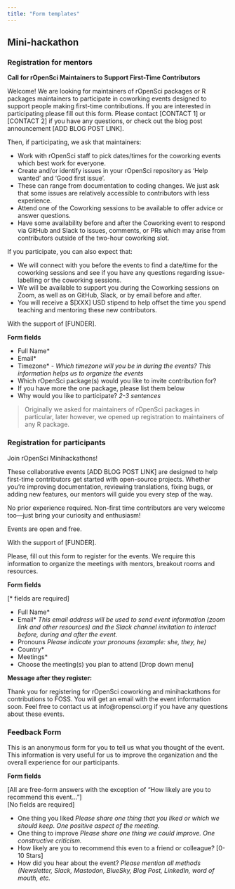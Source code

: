 ```yaml
---
title: "Form templates"
---
```


## Mini-hackathon

### Registration for mentors {#mentors}

**Call for rOpenSci Maintainers to Support First-Time Contributors**

Welcome! We are looking for maintainers of rOpenSci packages or R packages maintainers to participate in coworking events designed to support people making first-time contributions. If you are interested in participating please fill out this form. Please contact [CONTACT 1] or [CONTACT 2] if you have any questions, or check out the blog post announcement [ADD BLOG POST LINK].

Then, if participating, we ask that maintainers:

- Work with rOpenSci staff to pick dates/times for the coworking events which best work for everyone.
- Create and/or identify issues in your rOpenSci repository as ‘Help wanted’ and ‘Good first issue’.
- These can range from documentation to coding changes. We just ask that some issues are relatively accessible to contributors with less experience.
- Attend one of the Coworking sessions to be available to offer advice or answer questions.
- Have some availability before and after the Coworking event to respond via GitHub and Slack to issues, comments, or PRs which may arise from contributors outside of the two-hour coworking slot.

If you participate, you can also expect that:

- We will connect with you before the events to find a date/time for the coworking sessions and see if you have any questions regarding issue-labelling or the coworking sessions.
- We will be available to support you during the Coworking sessions on Zoom, as well as on GitHub, Slack, or by email before and after.
- You will receive a $[XXX] USD stipend to help offset the time you spend teaching and mentoring these new contributors.

With the support of [FUNDER].

**Form fields** 

- Full Name*
- Email*
- Timezone* - *Which timezone will you be in during the events? This information helps us to organize the events*
- Which rOpenSci package(s) would you like to invite contribution for?
- If you have more the one package, please list them below
- Why would you like to participate? *2-3 sentences*

> Originally we asked for maintainers of rOpenSci packages in particular, 
> later however, we opened up registration to maintainers of any R package.

### Registration for participants {#participants}

Join rOpenSci Minihackathons!

These collaborative events [ADD BLOG POST LINK] are designed to help first-time contributors get started with open-source projects. Whether you're improving documentation, reviewing translations, fixing bugs, or adding new features, our mentors will guide you every step of the way. 

No prior experience required. Non-first time contributors are very welcome too—just bring your curiosity and enthusiasm!

Events are open and free.

With the support of [FUNDER].

Please, fill out this form to register for the events. We require this information to organize the meetings with mentors, breakout rooms and resources.

**Form fields** 

[\* fields are required]

- Full Name*
- Email*  *This email address will be used to send event information (zoom link and other resources) and the Slack channel invitation to interact before, during and after the event.*
- Pronouns
    *Please indicate your pronouns (example: she, they, he)*
- Country*
- Meetings*
- Choose the meeting(s) you plan to attend [Drop down menu]

**Message after they register:**

Thank you for registering for rOpenSci coworking and minihackathons for contributions to FOSS. 
You will get an email with the event information soon.
Feel free to contact us at info@ropensci.org if you have any questions about these events.

### Feedback Form {#feedback}

This is an anonymous form for you to tell us what you thought of the event. 
This information is very useful for us to improve the organization and the overall experience for our participants.

**Form fields**   

[All are free-form answers with the exception of "How likely are you to recommend this event..."]  
[No fields are required]

- One thing you liked *Please share one thing that you liked or which we should keep.  One positive aspect of the meeting.*
- One thing to improve *Please share one thing we could improve. One constructive criticism.*
- How likely are you to recommend this even to a friend or colleague? [0-10 Stars]
- How did you hear about the event? *Please mention all methods (Newsletter, Slack, Mastodon, BlueSky, Blog Post, LinkedIn, word of mouth, etc.*

